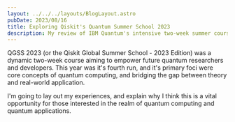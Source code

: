 ```yaml
---
layout: ../../../layouts/BlogLayout.astro
pubDate: 2023/08/16
title: Exploring Qiskit's Quantum Summer School 2023
description: My review of IBM Quantum's intensive two-week summer course.
---
```


QGSS 2023 (or the Qiskit Global Summer School - 2023 Edition) was a dynamic two-week course aiming to empower future quantum
researchers and developers. This year was it's fourth run, and it's primary foci were core concepts of
quantum computing, and bridging the gap between theory and real-world application.

I'm going to lay out my experiences, and explain why I think this is a vital opportunity for
those interested in the realm of quantum computing and quantum applications.
